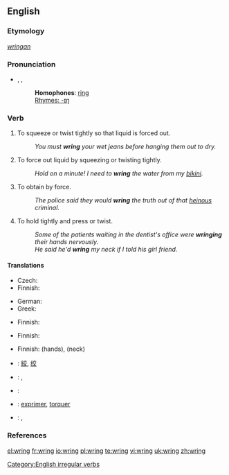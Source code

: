 ==English==

===Etymology===
{{OE.}} ''[[wringan]]''

===Pronunciation===
*{{AHD|rĭng}}, {{IPA|/ɹɪŋ/}}, {{SAMPA|/rIN/}}
*: '''Homophones''': [[ring]]
*: [[Rhymes:English:-ɪŋ|Rhymes: -ɪŋ]]

===Verb===
{{en-verb|wrings|wringing|'''[[wrang]]''' or '''[[wrung]]'''|wrung}}

# To squeeze or twist tightly so that liquid is forced out.
#: ''You must '''wring''' your wet jeans before hanging them out to dry.''
# To force out liquid by squeezing or twisting tightly.
#: ''Hold on a minute! I need to '''wring''' the water from my [[bikini]].''
# To obtain by force.
#: ''The police said they would '''wring''' the truth out of that [[heinous]] criminal.''
# To hold tightly and press or twist.
#: ''Some of the patients waiting in the dentist's office were '''wringing''' their hands nervously.''
#: ''He said he'd '''wring''' my neck if I told his girl friend.''

====Translations====
{{trans-top|to squeeze or twist tightly so that liquid is forced out}}
* Czech: {{t-|cs|ždímat}}
* Finnish: {{t|fi|vääntää}}
{{trans-mid}}
* German: {{t-|de|wringen}}
*Greek: {{t-|el|στείβω|sc=Grek}}
{{trans-bottom}}

{{trans-top|to force out liquid by squeezing or twisting tightly}}
* Finnish: {{t|fi|vääntää}} 
{{trans-mid}}
{{trans-bottom}}

{{trans-top|to obtain by force}}
* Finnish: {{t|fi|puristaa}}
{{trans-mid}}
{{trans-bottom}}

{{trans-top|to hold tightly and press or twist}}
* Finnish: {{t|fi|väännellä}}(hands), {{t|fi|vääntää}} {{t|fi|niskat nurin}} (neck)
{{trans-mid}}
{{trans-bottom}}

{{ttbc-top}}
* {{ttbc|CJKV Characters}}: [[絞]], [[绞]]
* {{ttbc|Dutch}}: {{t+|nl|wringen}}, {{t-|nl|uitwringen}}
* {{ttbc|French}}: {{t+|fr|tordre}}
* {{ttbc|Interlingua}}: [[exprimer]], [[torquer]]
* {{ttbc|Spanish}}: {{t-|es|exprimir}}, {{t-|es|retorcer}}
{{trans-bottom}}

===References===
{{R:Century 1911}}
{{R:Webster 1913}}

[[Category:English irregular verbs]]

[[el:wring]]
[[fr:wring]]
[[io:wring]]
[[pl:wring]]
[[te:wring]]
[[vi:wring]]
[[uk:wring]]
[[zh:wring]]